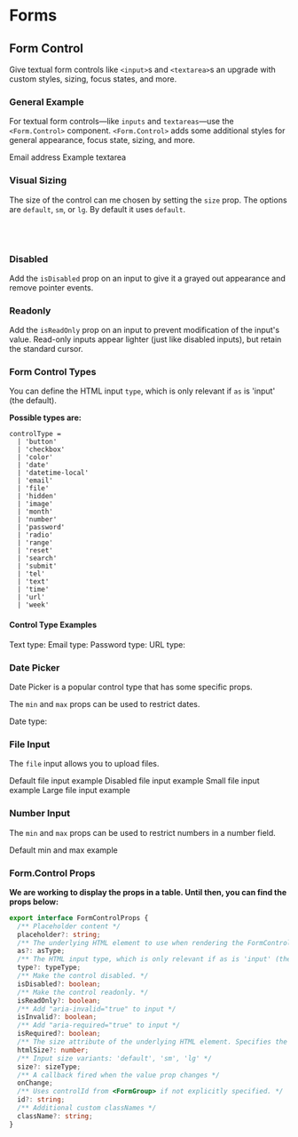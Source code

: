 

<Meta title="Components/Form/Form Control" component={Form} />

# Forms

## Form Control

Give textual form controls like `<input>`s and `<textarea>`s an upgrade with custom styles, sizing, focus states, and more.

### General Example

For textual form controls—like `inputs` and `textareas`—use the `<Form.Control>` component. `<Form.Control>` adds some additional styles for general appearance, focus state, sizing, and more.

<Canvas>
  <Story name="General Example">
    <Form>
      <Form.Group controlId="exampleForm.ControlInput1">
        <Form.Label>Email address</Form.Label>
        <Form.Control type="email" placeholder="name@example.com" />
      </Form.Group>
      <Form.Group controlId="exampleForm.ControlTextarea1">
        <Form.Label>Example textarea</Form.Label>
        <Form.Control as="textarea" rows={3} />
      </Form.Group>
    </Form>
  </Story>
</Canvas>

### Visual Sizing

The size of the control can me chosen by setting the `size` prop. The options are `default`, `sm`, or `lg`. By default it uses `default`.

<Canvas>
  <Story name="Visual Sizing">
    <Form>
      <Form.Control size="lg" type="text" placeholder="Large text" />
      <br />
      <Form.Control type="text" placeholder="Normal text" />
      <br />
      <Form.Control size="sm" type="text" placeholder="Small text" />
    </Form>
  </Story>
</Canvas>

### Disabled

Add the `isDisabled` prop on an input to give it a grayed out appearance and remove pointer events.

<Canvas>
  <Story name="Disabled">
    <Form>
      <Form.Control
        type="text"
        placeholder="Disabled input"
        aria-label="Disabled input example"
        isDisabled
      />
    </Form>
  </Story>
</Canvas>

### Readonly

Add the `isReadOnly` prop on an input to prevent modification of the input's value. Read-only inputs appear lighter (just like disabled inputs), but retain the standard cursor.

<Canvas>
  <Story name="Readonly">
    <Form>
      <Form.Control
        type="text"
        placeholder="Readonly input"
        aria-label="Readonly input example"
        isReadOnly
      />
    </Form>
  </Story>
</Canvas>

### Form Control Types

You can define the HTML input `type`, which is only relevant if `as` is 'input' (the default).

**Possible types are:**

```
controlType =
  | 'button'
  | 'checkbox'
  | 'color'
  | 'date'
  | 'datetime-local'
  | 'email'
  | 'file'
  | 'hidden'
  | 'image'
  | 'month'
  | 'number'
  | 'password'
  | 'radio'
  | 'range'
  | 'reset'
  | 'search'
  | 'submit'
  | 'tel'
  | 'text'
  | 'time'
  | 'url'
  | 'week'
```

#### Control Type Examples

<Canvas>
  <Story name="Control Type Examples">
    <Form>
      <Form.Group>
        <Form.Label>Text type:</Form.Label>
        <Form.Control type="text" placeholder="Text input" />
      </Form.Group>
      <Form.Group>
        <Form.Label>Email type:</Form.Label>
        <Form.Control type="email" placeholder="example@gmail.com" />
      </Form.Group>
      <Form.Group>
        <Form.Label>Password type:</Form.Label>
        <Form.Control type="password" placeholder="password" />
      </Form.Group>
      <Form.Group>
        <Form.Label>URL type:</Form.Label>
        <Form.Control type="url" placeholder="url input" />
      </Form.Group>
    </Form>
  </Story>
</Canvas>

### Date Picker

Date Picker is a popular control type that has some specific props.

The `min` and `max` props can be used to restrict dates.

<Canvas>
  <Story name="Date Picker">
    <Form>
      <Form.Group>
        <Form.Label>Date type:</Form.Label>
        <Form.Control
          type="Date"
          placeholder="Date input"
          min="2021-02-10"
          max="2021-02-20"
        />
      </Form.Group>
    </Form>
  </Story>
</Canvas>

### File Input

The `file` input allows you to upload files.

<Canvas>
  <Story name="File input">
    <Form>
      <Form.Group controlId="formFile" className="mb-3">
        <Form.Label>Default file input example</Form.Label>
        <Form.Control type="file" />
      </Form.Group>
      <Form.Group controlId="formFileDisabled" className="mb-3">
        <Form.Label>Disabled file input example</Form.Label>
        <Form.Control type="file" disabled />
      </Form.Group>
      <Form.Group controlId="formFileSm" className="mb-3">
        <Form.Label>Small file input example</Form.Label>
        <Form.Control type="file" size="sm" />
      </Form.Group>
      <Form.Group controlId="formFileLg" className="mb-3">
        <Form.Label>Large file input example</Form.Label>
        <Form.Control type="file" size="lg" />
      </Form.Group>
    </Form>
  </Story>
</Canvas>

### Number Input

The `min` and `max` props can be used to restrict numbers in a number field.

<Canvas>
  <Story name="Number input">
    <Form>
      <Form.Group controlId="formNumber" className="mb-3">
        <Form.Label>Default min and max example</Form.Label>
        <Form.Control type="number" min={2} max={5} />
      </Form.Group>
    </Form>
  </Story>
</Canvas>

### Form.Control Props

**We are working to display the props in a table. Until then, you can find the props below:**

```typescript
export interface FormControlProps {
  /** Placeholder content */
  placeholder?: string;
  /** The underlying HTML element to use when rendering the FormControl. */
  as?: asType;
  /** The HTML input type, which is only relevant if as is 'input' (the default). */
  type?: typeType;
  /** Make the control disabled. */
  isDisabled?: boolean;
  /** Make the control readonly. */
  isReadOnly?: boolean;
  /** Add "aria-invalid="true" to input */
  isInvalid?: boolean;
  /** Add "aria-required="true" to input */
  isRequired?: boolean;
  /** The size attribute of the underlying HTML element. Specifies the visible width in characters if as is 'input'. */
  htmlSize?: number;
  /** Input size variants: 'default', 'sm', 'lg' */
  size?: sizeType;
  /** A callback fired when the value prop changes */
  onChange;
  /** Uses controlId from <FormGroup> if not explicitly specified. */
  id?: string;
  /** Additional custom classNames */
  className?: string;
}
```
